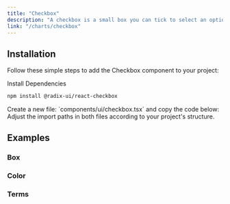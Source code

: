 ```yaml
---
title: "Checkbox"
description: "A checkbox is a small box you can tick to select an option. It's either on or off."
link: "/charts/checkbox"
---
```


<ComponentPreview name="checkbox-demo" />

## Installation

Follow these simple steps to add the Checkbox component to your project:

<Steps>

<Step>
Install Dependencies
</Step>

```bash 
npm install @radix-ui/react-checkbox 
```

<Step>
    Create a new file: `components/ui/checkbox.tsx` and copy the code below:
</Step>

<CollapsibleSource name="checkbox" />

<Step>
    Adjust the import paths in both files according to your project's structure.
</Step>

</Steps>

## Examples

### Box

<ComponentPreview name="checkbox-box" />

### Color

<ComponentPreview name="checkbox-color" />

### Terms

<ComponentPreview name="checkbox-terms" />
